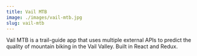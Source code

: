 ```yaml
---
title: Vail MTB
image: ./images/vail-mtb.jpg
slug: vail-mtb
---
```


Vail MTB is a trail-guide app that uses multiple external APIs to predict the quality of mountain biking in the Vail Valley. Built in React and Redux.